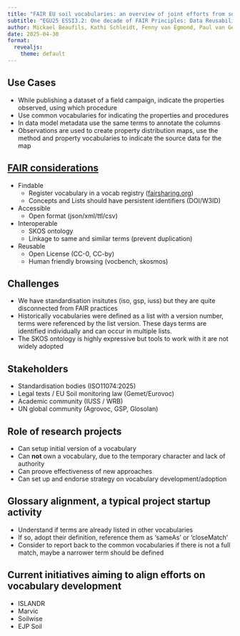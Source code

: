 ```yaml
---
title: "FAIR EU soil vocabularies: an overview of joint efforts from some EU Soil Mission projects"
subtitle: "EGU25 ESSI3.2: One decade of FAIR Principles: Data Reusability and Impact in Earth System Sciences"
author: Mickael Beaufils, Kathi Schleidt, Fenny van Egmond, Paul van Genuchten
date: 2025-04-30
format:
  revealjs: 
    theme: default
---
```



 
## Use Cases

- While publishing a dataset of a field campaign, indicate the properties observed, using which procedure
- Use common vocabularies for indicating the properties and procedures
- In data model metadata use the same terms to annotate the columns
- Observations are used to create property distribution maps, use the method and property vocabularies to indicate the source data for the map
 
## [FAIR considerations](https://doi.org/10.1371/journal.pcbi.1009041)

- Findable 
  - Register vocabulary in a vocab registry ([fairsharing.org](https://fairsharing.org))
  - Concepts and Lists should have persistent identifiers (DOI/W3ID)
- Accessible 
  - Open format (json/xml/ttl/csv)
- Interoperable 
  - SKOS ontology 
  - Linkage to same and similar terms (prevent duplication)
- Reusable 
  - Open License (CC-0, CC-by)
  - Human friendly browsing (vocbench, skosmos)

 
## Challenges

- We have standardisation insitutes (iso, gsp, iuss) but they are quite disconnected from FAIR practices
- Historically vocabularies were defined as a list with a version number, terms were referenced by the list version. These days terms are identified individually and can occur in multiple lists.
- The SKOS ontology is highly expressive but tools to work with it are not widely adopted

## Stakeholders

- Standardisation bodies (ISO11074:2025)
- Legal texts / EU Soil monitoring law (Gemet/Eurovoc)
- Academic community (IUSS / WRB)
- UN global community (Agrovoc, GSP, Glosolan) 

## Role of research projects

- Can setup initial version of a vocabulary
- Can **not** own a vocabulary, due to the temporary character and lack of authority
- Can proove effectiveness of new approaches
- Can set up and endorse strategy on vocabulary development/adoption

## Glossary alignment, a typical project startup activity

- Understand if terms are already listed in other vocabularies
- If so, adopt their definition, reference them as 'sameAs' or 'closeMatch'
- Consider to report back to the common vocabularies if there is not a full match, maybe a narrower term should be defined

## Current initiatives aiming to align efforts on vocabulary development

- ISLANDR
- Marvic
- Soilwise
- EJP Soil
